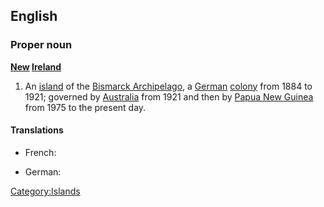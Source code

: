 ==English==

===Proper noun===
'''[[New]] [[Ireland]]'''

# An [[island]] of the [[Bismarck Archipelago]], a [[German]] [[colony]] from 1884 to 1921; governed by [[Australia]] from 1921 and then by [[Papua New Guinea]] from 1975 to the present day.

====Translations====
{{trans-top|island}}
*French: {{t|fr|Nouvelle-Irlande|f}}
{{trans-mid}}
*German: {{t|de|Neumecklenburg}}
{{trans-bottom}}

[[Category:Islands]]